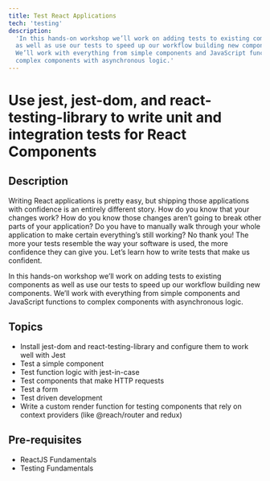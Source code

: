 ```yaml
---
title: Test React Applications
tech: 'testing'
description:
  'In this hands-on workshop we’ll work on adding tests to existing components
  as well as use our tests to speed up our workflow building new components.
  We’ll work with everything from simple components and JavaScript functions to
  complex components with asynchronous logic.'
---
```


# Use jest, jest-dom, and react-testing-library to write unit and integration tests for React Components

## Description

Writing React applications is pretty easy, but shipping those applications with
confidence is an entirely different story. How do you know that your changes
work? How do you know those changes aren’t going to break other parts of your
application? Do you have to manually walk through your whole application to make
certain everything’s still working? No thank you! The more your tests resemble
the way your software is used, the more confidence they can give you. Let’s
learn how to write tests that make us confident.

In this hands-on workshop we’ll work on adding tests to existing components as
well as use our tests to speed up our workflow building new components. We’ll
work with everything from simple components and JavaScript functions to complex
components with asynchronous logic.

## Topics

- Install jest-dom and react-testing-library and configure them to work well
  with Jest
- Test a simple component
- Test function logic with jest-in-case
- Test components that make HTTP requests
- Test a form
- Test driven development
- Write a custom render function for testing components that rely on context
  providers (like @reach/router and redux)

## Pre-requisites

- ReactJS Fundamentals
- Testing Fundamentals
